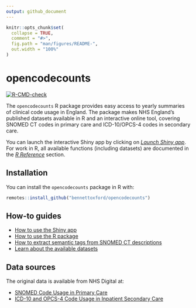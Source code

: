 ```yaml
---
output: github_document
---
```


<!-- README.md is generated from README.Rmd. Please edit that file -->

```r
knitr::opts_chunk$set(
  collapse = TRUE,
  comment = "#>",
  fig.path = "man/figures/README-",
  out.width = "100%"
)
```

# opencodecounts

<!-- badges: start -->

[![R-CMD-check](https://github.com/ebmdatalab/codeusage/actions/workflows/R-CMD-check.yaml/badge.svg)](https://github.com/ebmdatalab/codeusage/actions/workflows/R-CMD-check.yaml)

<!-- badges: end -->

The `opencodecounts` R package provides easy access to yearly summaries of clinical code usage in England. The package makes NHS England's published datasets available in R and an interactive online tool, covering SNOMED CT codes in primary care and ICD-10/OPCS-4 codes in secondary care.

You can launch the interactive Shiny app by clicking on [*Launch Shiny app*](https://bennettoxford.github.io/opencodecounts/articles/app.html). For work in R, all available functions (including datasets) are documented in the [*R Reference*](https://bennettoxford.github.io/opencodecounts/reference/index.html) section.

## Installation

You can install the `opencodecounts` package in R with:  

```r
remotes::install_github("bennettoxford/opencodecounts")
```

## How-to guides

- [How to use the Shiny app](https://bennettoxford.github.io/opencodecounts/articles/how-to-use-shiny-app.html)
- [How to use the R package](https://bennettoxford.github.io/opencodecounts/articles/how-to-use-R-pkg.html)
- [How to extract semantic tags from SNOMED CT descriptions](https://bennettoxford.github.io/opencodecounts/articles/extract-snomedct-sem-tag.html)
- [Learn about the available datasets](https://bennettoxford.github.io/opencodecounts/articles/available-datasets.html)

## Data sources

The original data is available from NHS Digital at:

- [SNOMED Code Usage in Primary Care](https://digital.nhs.uk/data-and-information/publications/statistical/mi-snomed-code-usage-in-primary-care)
- [ICD-10 and OPCS-4 Code Usage in Inpatient Secondary Care](https://digital.nhs.uk/data-and-information/publications/statistical/hospital-admitted-patient-care-activity)
